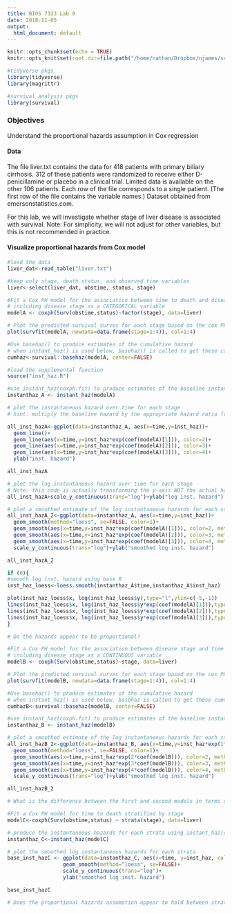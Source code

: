 ```yaml
---
title: BIOS 7323 Lab 9
date: 2018-11-05
output:
  html_document: default
---
```


```r
knitr::opts_chunk$set(echo = TRUE)
knitr::opts_knit$set(root.dir=file.path("/home/nathan/Dropbox/njames/school/PhD/courses/2018_19/ta_surv_anlys2/labs/lab9"))

#tidyverse pkgs
library(tidyverse)
library(magrittr)

#survival analysis pkgs
library(survival)
```

### Objectives {.tabset}

Understand the proportional hazards assumption in Cox regression

#### Data

The file liver.txt contains the data for 418 patients with primary biliary cirrhosis. 312 of these patients were randomized to receive either D-penicillamine or placebo in a clinical trial. Limited data is available on the other 106 patients. Each row of the file corresponds to a single patient. (The first row of the file contains the variable names.) Dataset obtained from emersonstatistics.com.

For this lab, we will investigate whether stage of liver disease is associated with survival. Note: For simplicity, we will not adjust for other variables, but this is not recommended in practice.

#### Visualize proportional hazards from Cox model 

```r
#load the data 
liver_dat<-read_table("liver.txt")

#keep only stage, death status, and observed time variables
liver<-select(liver_dat, obstime, status, stage)

#Fit a Cox PH model for the association between time to death and disease stage
# including disease stage as a CATEGORICAL variable
modelA <- coxph(Surv(obstime,status)~factor(stage), data=liver)

# Plot the predicted survival curves for each stage based on the cox PH model
plot(survfit(modelA, newdata=data.frame(stage=1:4)), col=1:4)

#Use basehaz() to produce estimates of the cumulative hazard
# when instant_haz() is used below, basehaz() is called to get these cumulative hazards
cumhaz<-survival::basehaz(modelA, center=FALSE)

#load the supplemental function
source("inst_haz.R")

#use instant_haz(coxph.fit) to produce estimates of the baseline instantaneous hazard
instanthaz_A <- instant_haz(modelA)

# plot the instantaneous hazard over time for each stage
# hint: multiply the baseline hazard by the appropriate hazard ratio from the model to get estimates for stage 2, 3, and 4

all_inst_hazA<-ggplot(data=instanthaz_A, aes(x=time,y=inst_haz))+
  geom_line()+
  geom_line(aes(x=time,y=inst_haz*exp(coef(modelA)[1])), color=2)+
  geom_line(aes(x=time,y=inst_haz*exp(coef(modelA)[2])), color=3)+
  geom_line(aes(x=time,y=inst_haz*exp(coef(modelA)[3])), color=4)+
  ylab("inst. hazard")

all_inst_hazA

# plot the log instantaneous hazard over time for each stage
# Note: this code is actually transforming the y-axis NOT the actual hazard values
all_inst_hazA+scale_y_continuous(trans="log")+ylab("log inst. hazard")

# plot a smoothed estimate of the log instantaneous hazards for each stage
all_inst_hazA_2<-ggplot(data=instanthaz_A, aes(x=time,y=inst_haz))+
  geom_smooth(method="loess", se=FALSE, color=1)+
  geom_smooth(aes(x=time,y=inst_haz*exp(coef(modelA)[1])), color=2, method="loess", se=FALSE)+
  geom_smooth(aes(x=time,y=inst_haz*exp(coef(modelA)[2])), color=3, method="loess", se=FALSE)+
  geom_smooth(aes(x=time,y=inst_haz*exp(coef(modelA)[3])), color=4, method="loess", se=FALSE)+
  scale_y_continuous(trans="log")+ylab("smoothed log inst. hazard")

all_inst_hazA_2

if (0){
#smooth log inst. hazard using base R
inst_haz_loess<-loess.smooth(instanthaz_A$time,instanthaz_A$inst_haz)

plot(inst_haz_loess$x, log(inst_haz_loess$y),type="l",ylim=c(-5,-1))
lines(inst_haz_loess$x, log(inst_haz_loess$y*exp(coef(modelA)[1])),type="l", col=2)
lines(inst_haz_loess$x, log(inst_haz_loess$y*exp(coef(modelA)[2])),type="l", col=3)
lines(inst_haz_loess$x, log(inst_haz_loess$y*exp(coef(modelA)[3])),type="l", col=4)
}

# Do the hazards appear to be proportional?

```

```r

#Fit a Cox PH model for the association between disease stage and time to death 
# including disease stage as a CONTINUOUS variable
modelB <- coxph(Surv(obstime,status)~stage, data=liver)

# Plot the predicted survival curves for each stage based on the cox PH model
plot(survfit(modelB, newdata=data.frame(stage=1:4)), col=1:4)

#Use basehaz() to produce estimates of the cumulative hazard
# when instant_haz() is used below, basehaz is called to get these cumulative hazards
cumhazB<-survival::basehaz(modelB, center=FALSE)

#use instant_haz(coxph.fit) to produce estimates of the baseline instantaneous hazard
instanthaz_B <- instant_haz(modelB)

# plot a smoothed estimate of the log instantaneous hazards for each stage
all_inst_hazB_2<-ggplot(data=instanthaz_B, aes(x=time,y=inst_haz*exp(1*coef(modelB))))+
  geom_smooth(method="loess", se=FALSE, color=1)+
  geom_smooth(aes(x=time,y=inst_haz*exp(2*coef(modelB))), color=2, method="loess", se=FALSE)+
  geom_smooth(aes(x=time,y=inst_haz*exp(3*coef(modelB))), color=3, method="loess", se=FALSE)+
  geom_smooth(aes(x=time,y=inst_haz*exp(4*coef(modelB))), color=4, method="loess", se=FALSE)+
  scale_y_continuous(trans="log")+ylab("smoothed log inst. hazard")

all_inst_hazB_2

# What is the difference between the first and second models in terms of the PH assumption?

```



```r

#Fit a Cox PH model for time to death stratified by stage 
modelC<-coxph(Surv(obstime,status) ~ strata(stage), data=liver)

# produce the instantaneous hazards for each strata using instant_haz(coxph.fit)
instanthaz_C<-instant_haz(modelC)

# plot the smoothed log instantaneous hazards for each strata
base_inst_hazC <- ggplot(data=instanthaz_C, aes(x=time, y=inst_haz, color=strata))+
                  geom_smooth(method="loess", se=FALSE)+
                  scale_y_continuous(trans="log")+
                  ylab("smoothed log inst. hazard")

base_inst_hazC

# Does the proportional hazards assumption appear to hold between strata

```
